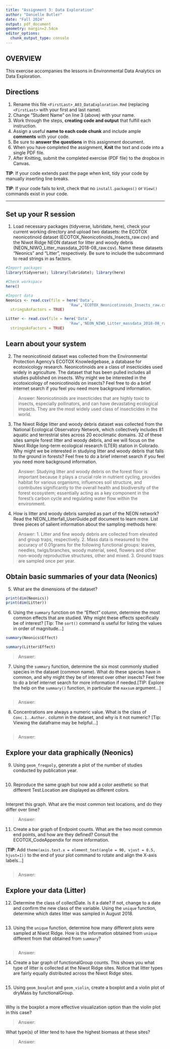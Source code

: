 ```yaml
---
title: "Assignment 3: Data Exploration"
author: "Danielle Butler"
date: "Fall 2024"
output: pdf_document
geometry: margin=2.54cm
editor_options: 
  chunk_output_type: console
---
```


## OVERVIEW

This exercise accompanies the lessons in Environmental Data Analytics on 
Data Exploration.

## Directions

1.  Rename this file `<FirstLast>_A03_DataExploration.Rmd` (replacing 
`<FirstLast>` with your first and last name).
2.  Change "Student Name" on line 3 (above) with your name.
3.  Work through the steps, **creating code and output** that fulfill 
each instruction. 
4.  Assign a useful **name to each code chunk** and include ample 
**comments** with your code.
5.  Be sure to **answer the questions** in this assignment document.
6.  When you have completed the assignment, **Knit** the text and code 
into a single PDF file.
7.  After Knitting, submit the completed exercise (PDF file) to the
dropbox in Canvas.

**TIP**: If your code extends past the page when knit, tidy your code 
by manually inserting line breaks.

**TIP**: If your code fails to knit, check that no `install.packages()` 
or `View()` commands exist in your code. 

---

## Set up your R session

1.  Load necessary packages (tidyverse, lubridate, here), check your current 
working directory and upload two datasets: the ECOTOX neonicotinoid dataset 
(ECOTOX_Neonicotinoids_Insects_raw.csv) and the Niwot Ridge NEON dataset for 
litter and woody debris (NEON_NIWO_Litter_massdata_2018-08_raw.csv). Name these 
datasets "Neonics" and "Litter", respectively. Be sure to include the 
subcommand to read strings in as factors.

```r

#Import packages
library(tidyverse); library(lubridate); library(here)

#Check workspace
here()

#Import data
Neonics <- read.csv(file = here('Data',
                            'Raw','ECOTOX_Neonicotinoids_Insects_raw.csv'),
  stringsAsFactors = TRUE)

Litter <- read.csv(file = here('Data',
                            'Raw','NEON_NIWO_Litter_massdata_2018-08_raw.csv'),
  stringsAsFactors = TRUE)

```

## Learn about your system

2.  The neonicotinoid dataset was collected from the Environmental Protection 
Agency's ECOTOX Knowledgebase, a database for ecotoxicology research. 
Neonicotinoids are a class of insecticides used widely in agriculture. The 
dataset that has been pulled includes all studies published on insects. Why 
might we be interested in the ecotoxicology of neonicotinoids on insects? Feel 
free to do a brief internet search if you feel you need more background 
information.

> Answer: Neonicotinoids are insecticides that are highly toxic to insects, 
especially pollinators, and can have devastating ecological impacts. 
They are the most widely used class of insecticides in the world. 

3.  The Niwot Ridge litter and woody debris dataset was collected from the 
National Ecological Observatory Network, which collectively includes 81 aquatic 
and terrestrial sites across 20 ecoclimatic domains. 32 of these sites sample 
forest litter and woody debris, and we will focus on the Niwot Ridge long-term 
ecological research (LTER) station in Colorado. Why might we be interested in 
studying litter and woody debris that falls to the ground in forests? Feel free 
to do a brief internet search if you feel you need more background information.

> Answer: Studying litter and woody debris on the forest floor is important 
because it plays a crucial role in nutrient cycling, provides habitat for 
various organisms, influences soil structure, and contributes significantly to 
the overall health and biodiversity of the forest ecosystem; essentially acting
as a key component in the forest's carbon cycle and regulating water flow 
within the environment. 

4.  How is litter and woody debris sampled as part of the NEON network? Read 
the NEON_Litterfall_UserGuide.pdf document to learn more. List three pieces of
salient information about the sampling methods here:

> Answer: 
 1. Litter and fine woody debris are collected from elevated and group traps, 
 respectively.
 2. Mass data is measured to the accuracy of 0.01grams for the following 
 functional groups: leaves, needles, twigs/branches, woody material, seed,
 flowers and other non-woody reproductive structures, other and mixed.
 3. Ground traps are sampled once per year.

## Obtain basic summaries of your data (Neonics)

5.  What are the dimensions of the dataset?

```r

print(dim(Neonics))
print(dim(Litter))

```

6.  Using the `summary` function on the "Effect" column, determine the most 
common effects that are studied. Why might these effects specifically be of 
interest? [Tip: The `sort()` command is useful for listing the values in order 
of magnitude...]

```r
summary(Neonics$Effect)

summary(Litter$Effect)
```

> Answer:


7.  Using the `summary` function, determine the six most commonly studied species in the dataset (common name). What do these species have in common, and why might they be of interest over other insects? Feel free to do a brief internet search for more information if needed.[TIP: Explore the help on the `summary()` function, in particular the `maxsum` argument...]

```r


```

> Answer:

8.  Concentrations are always a numeric value. What is the class of `Conc.1..Author.` column in the dataset, and why is it not numeric? [Tip: Viewing the dataframe may be helpful...]

```r


```

> Answer:

## Explore your data graphically (Neonics)

9.  Using `geom_freqpoly`, generate a plot of the number of studies conducted by publication year.

```r


```

10. Reproduce the same graph but now add a color aesthetic so that different Test.Location are displayed as different colors.

```r


```

Interpret this graph. What are the most common test locations, and do they differ over time?

> Answer:

11. Create a bar graph of Endpoint counts. What are the two most common end points, and how are they defined? Consult the ECOTOX_CodeAppendix for more information. 

[**TIP**: Add `theme(axis.text.x = element_text(angle = 90, vjust = 0.5, hjust=1))` to the end of your plot command to rotate and align the X-axis labels...]

```r


```

> Answer:

## Explore your data (Litter)

12. Determine the class of collectDate. Is it a date? If not, change to a date and confirm the new class of the variable. Using the `unique` function, determine which dates litter was sampled in August 2018.

```r


```

13. Using the `unique` function, determine how many different plots were sampled at Niwot Ridge. How is the information obtained from `unique` different from that obtained from `summary`?

```r


```

> Answer:

14. Create a bar graph of functionalGroup counts. This shows you what type of litter is collected at the Niwot Ridge sites. Notice that litter types are fairly equally distributed across the Niwot Ridge sites.

```r


```

15. Using `geom_boxplot` and `geom_violin`, create a boxplot and a violin plot of dryMass by functionalGroup.

```r


```

Why is the boxplot a more effective visualization option than the violin plot in this case?

> Answer:

What type(s) of litter tend to have the highest biomass at these sites?

> Answer:
